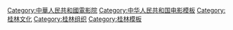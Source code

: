{{Navbox
|name = 桂林电影院
|title = [[桂林]][[电影院]]
| bodyclass = hlist
|group1 =
|list1 = [[桂林电影院]] - [[中影国际影城 (桂林红街店)]] - [[桂林梦露影城]] - [[鑫海国际影城]] - [[天籁巨幕影城]] - [[桂林红街巨幕]] - [[金逸国际影城 (桂林心连心店)]] - [[桂林1905影城]] - [[桂林福旺城影院]] - [[新时代环球影城]] - [[金雁电影城]] - [[桂林万达影城]] - [[桂林东西巷影城]]
|below = 
}}<noinclude>
[[Category:中華人民共和國電影院]]
[[Category:中华人民共和国电影模板]]
[[Category:桂林文化]]
[[Category:桂林组织]]
[[Category:桂林模板]]
</noinclude>